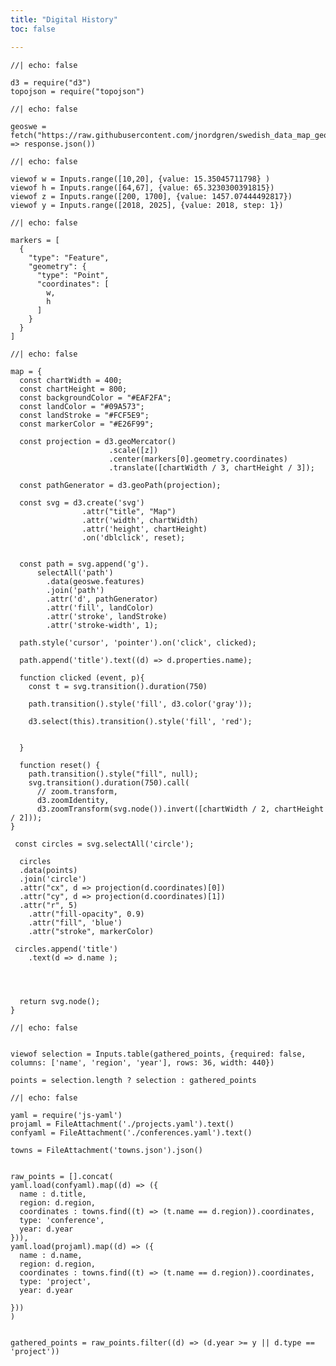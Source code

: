 ```yaml
---
title: "Digital History"
toc: false

---
```



```ojs
//| echo: false

d3 = require("d3")
topojson = require("topojson")
```

```ojs
//| echo: false

geoswe = fetch("https://raw.githubusercontent.com/jnordgren/swedish_data_map_geojson/refs/heads/master/GeoJSON/swedish_provinces.geojson").then((response) => response.json())

```


```ojs
//| echo: false

viewof w = Inputs.range([10,20], {value: 15.35045711798} )
viewof h = Inputs.range([64,67], {value: 65.3230300391815})
viewof z = Inputs.range([200, 1700], {value: 1457.07444492817})
viewof y = Inputs.range([2018, 2025], {value: 2018, step: 1})
```


```ojs
//| echo: false

markers = [
  {
    "type": "Feature",
    "geometry": {
      "type": "Point",
      "coordinates": [
        w,
        h
      ]
    }
  }
]
```

::: {.grid}

::: {.g-col-1}

```ojs
//| echo: false

map = {
  const chartWidth = 400;
  const chartHeight = 800;
  const backgroundColor = "#EAF2FA";
  const landColor = "#09A573";
  const landStroke = "#FCF5E9";
  const markerColor = "#E26F99";

  const projection = d3.geoMercator()
                      .scale([z])
                      .center(markers[0].geometry.coordinates)
                      .translate([chartWidth / 3, chartHeight / 3]);

  const pathGenerator = d3.geoPath(projection);

  const svg = d3.create('svg')
                .attr("title", "Map")
                .attr('width', chartWidth)
                .attr('height', chartHeight)
                .on('dblclick', reset);


  const path = svg.append('g').
      selectAll('path')
        .data(geoswe.features)
        .join('path')
        .attr('d', pathGenerator)
        .attr('fill', landColor)
        .attr('stroke', landStroke)
        .attr('stroke-width', 1);

  path.style('cursor', 'pointer').on('click', clicked);

  path.append('title').text((d) => d.properties.name);

  function clicked (event, p){
    const t = svg.transition().duration(750)

    path.transition().style('fill', d3.color('gray'));

    d3.select(this).transition().style('fill', 'red');


  }

  function reset() {
    path.transition().style("fill", null);
    svg.transition().duration(750).call(
      // zoom.transform,
      d3.zoomIdentity,
      d3.zoomTransform(svg.node()).invert([chartWidth / 2, chartHeight / 2]));
}

 const circles = svg.selectAll('circle');

  circles
  .data(points)
  .join('circle')
  .attr("cx", d => projection(d.coordinates)[0])
  .attr("cy", d => projection(d.coordinates)[1])
  .attr("r", 5)
    .attr("fill-opacity", 0.9)
    .attr("fill", 'blue')
    .attr("stroke", markerColor)

 circles.append('title')
    .text(d => d.name );




  return svg.node();
}

```


:::

::: {.g-col-3}

```ojs
//| echo: false


viewof selection = Inputs.table(gathered_points, {required: false, columns: ['name', 'region', 'year'], rows: 36, width: 440})

points = selection.length ? selection : gathered_points

```

:::

:::



```ojs
//| echo: false

yaml = require('js-yaml')
projaml = FileAttachment('./projects.yaml').text()
confyaml = FileAttachment('./conferences.yaml').text()

towns = FileAttachment('towns.json').json()


raw_points = [].concat(
yaml.load(confyaml).map((d) => ({
  name : d.title,
  region: d.region,
  coordinates : towns.find((t) => (t.name == d.region)).coordinates,
  type: 'conference',
  year: d.year
})),
yaml.load(projaml).map((d) => ({
  name : d.name,
  region: d.region,
  coordinates : towns.find((t) => (t.name == d.region)).coordinates,
  type: 'project',
  year: d.year

}))
)


gathered_points = raw_points.filter((d) => (d.year >= y || d.type == 'project'))

```
